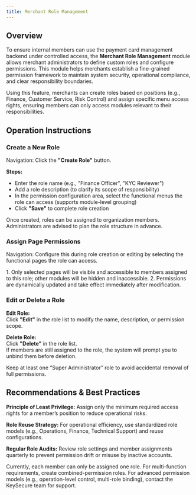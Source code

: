 ```yaml
---
title: Merchant Role Management
---
```


## Overview

To ensure internal members can use the payment card management backend under controlled access, the **Merchant Role Management** module allows merchant administrators to define custom roles and configure permissions. This module helps merchants establish a fine-grained permission framework to maintain system security, operational compliance, and clear responsibility boundaries.

Using this feature, merchants can create roles based on positions (e.g., Finance, Customer Service, Risk Control) and assign specific menu access rights, ensuring members can only access modules relevant to their responsibilities.

## Operation Instructions

### Create a New Role  
Navigation: Click the **"Create Role"** button.

**Steps:**  
- Enter the role name (e.g., "Finance Officer", "KYC Reviewer")  
- Add a role description (to clarify its scope of responsibility)  
- In the permission configuration area, select the functional menus the role can access (supports module-level grouping)  
- Click **"Save"** to complete role creation  

<Note>
Once created, roles can be assigned to organization members. Administrators are advised to plan the role structure in advance.
</Note>

### Assign Page Permissions  
Navigation: Configure this during role creation or editing by selecting the functional pages the role can access.

<Note>  
1. Only selected pages will be visible and accessible to members assigned to this role; other modules will be hidden and inaccessible.  
2. Permissions are dynamically updated and take effect immediately after modification.  
</Note>

### Edit or Delete a Role  

**Edit Role:**  
Click **"Edit"** in the role list to modify the name, description, or permission scope.

**Delete Role:**  
Click **"Delete"** in the role list.  
If members are still assigned to the role, the system will prompt you to unbind them before deletion.

<Note>
Keep at least one “Super Administrator” role to avoid accidental removal of full permissions.
</Note>

## Recommendations & Best Practices

**Principle of Least Privilege:** Assign only the minimum required access rights for a member’s position to reduce operational risks.

**Role Reuse Strategy:** For operational efficiency, use standardized role models (e.g., Operations, Finance, Technical Support) and reuse configurations.

**Regular Role Audits:** Review role settings and member assignments quarterly to prevent permission drift or misuse by inactive accounts.

<Note>
Currently, each member can only be assigned one role. For multi-function requirements, create combined-permission roles.  
For advanced permission models (e.g., operation-level control, multi-role binding), contact the KeySecure team for support.
</Note>
